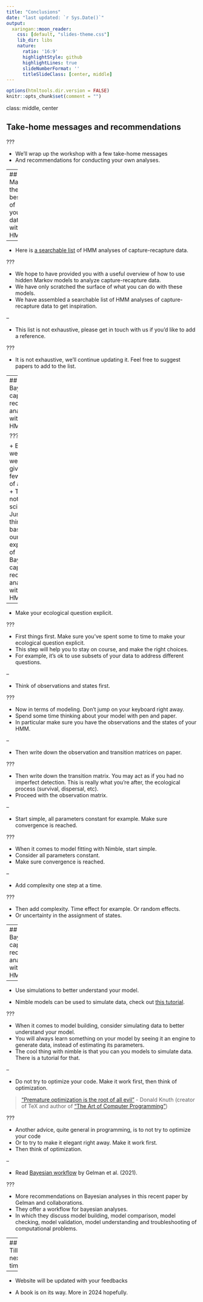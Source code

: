 ```yaml
---
title: "Conclusions"
date: "last updated: `r Sys.Date()`"
output:
  xaringan::moon_reader:
    css: [default, "slides-theme.css"]
    lib_dir: libs
    nature:
      ratio: '16:9'
      highlightStyle: github
      highlightLines: true
      slideNumberFormat: ''
      titleSlideClass: [center, middle]
---
```


```r
options(htmltools.dir.version = FALSE)
knitr::opts_chunk$set(comment = "")
```

class: middle, center

## Take-home messages and recommendations

???

+ We'll wrap up the workshop with a few take-home messages 
+ And recommendations for conducting your own analyses.

---
## Make the best of your data with HMMs

--

+ Here is [a searchable list](applistHMM.html) of HMM analyses of capture-recapture data.

???

+ We hope to have provided you with a useful overview of how to use hidden Markov models to analyze capture-recapture data. 
+ We have only scratched the surface of what you can do with these models. 
+ We have assembled a searchable list of HMM analyses of capture-recapture data to get inspiration. 

--

+ This list is not exhaustive, please get in touch with us if you'd like to add a reference.

???

+ It is not exhaustive, we'll continue updating it. Feel free to suggest papers to add to the list. 

---
## Bayesian capture-recapture analysis with HMMs

???

+ Before we leave, we'd like to give you a few pieces of advice.
+ This is not rocket science.
+ Just a few things based on our own experience of Bayesian capture-recapture analysis with HMMS.

--

+ Make your ecological question explicit. 

???

+ First things first. Make sure you've spent some to time to make your ecological question explicit. 
+ This step will help you to stay on course, and make the right choices. 
+ For example, it's ok to use subsets of your data to address different questions. 

--

+ Think of observations and states first. 

???

+ Now in terms of modeling. Don't jump on your keyboard right away. 
+ Spend some time thinking about your model with pen and paper. 
+ In particular make sure you have the observations and the states of your HMM. 

--

+ Then write down the observation and transition matrices on paper. 

???

+ Then write down the transition matrix. You may act as if you had no imperfect detection. This is really what you're after, the ecological process (survival, dispersal, etc). 
+ Proceed with the observation matrix. 

--

+ Start simple, all parameters constant for example. Make sure convergence is reached.

???

+ When it comes to model fitting with Nimble, start simple. 
+ Consider all parameters constant. 
+ Make sure convergence is reached. 

--

+ Add complexity one step at a time. 

???

+ Then add complexity. Time effect for example. Or random effects.
+ Or uncertainty in the assignment of states. 

---
## Bayesian capture-recapture analysis with HMMs

--

+ Use simulations to better understand your model. 

+ Nimble models can be used to simulate data, check out [this tutorial](https://r-nimble.org/nimbleExamples/simulation_from_model.html).  

???

+ When it comes to model building, consider simulating data to better understand your model. 
+ You will always learn something on your model by seeing it an engine to generate data, instead of estimating its parameters.
+ The cool thing with nimble is that you can you models to simulate data. There is a tutorial for that.  

--

+ Do not try to optimize your code. Make it work first, then think of optimization. 

> ["Premature optimization is the root of all evil"](https://stackify.com/premature-optimization-evil/) - Donald Knuth (creator of TeX and author of ["The Art of Computer Programming"](https://en.wikipedia.org/wiki/The_Art_of_Computer_Programming))

???

+ Another advice, quite general in programming, is to not try to optimize your code
+ Or to try to make it elegant right away. Make it work first. 
+ Then think of optimization. 

--

+ Read [Bayesian workflow](https://arxiv.org/abs/2011.01808) by Gelman et al. (2021).

???

+ More recommendations on Bayesian analyses in this recent paper by Gelman and collaborations. 
+ They offer a workflow for bayesian analyses.
+ In which they discuss model building, model comparison, model checking, model validation, model understanding and troubleshooting of computational problems.

<!-- --- -->
<!-- ## Nimble -->

<!-- + [TO BE COMPLETED BY ALL] -->

<!-- + Go for `nimbleMCMC()` if standard needs.  -->

<!-- + Unleash full `Nimble` potential for improving MCMC or implementing new distributions.  -->

---
## Till next time

--

+ Website will be updated with your feedbacks

+ A book is on its way. More in 2024 hopefully.

